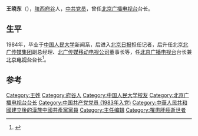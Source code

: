 {{Otheruses|王晓东|other=同名或類似名的其它條目描述}}

'''王晓东'''（{{bd|1962年||2013年|11月19日|catIdx=Wang}}），[[陕西|陕西]][[府谷|府谷]]人，[[中共党员|中共党员]]，曾任[[北京广播电视台|北京广播电视台]]台长。

==生平==
1984年，毕业于[[中国人民大学|中国人民大学]]新闻系，后进入[[北京日报|北京日报]]担任记者，后升任北京[[北广传媒集团|北广传媒集团]]副总经理、[[北广传媒移动电视公司|北广传媒移动电视公司]]董事长等，任[[北京广播电视台|北京广播电视台]]台长兼[[北京电视台|北京电视台]]台长<ref>{{cite news|title=北京电视台台长王晓东肝癌逝世 同事好友哀悼好领导|url=http://cpc.people.com.cn/n/2013/1120/c87393-23605488.html|accessdate=2013-11-23|newspaper=人民网|archive-date=2013-12-19|archive-url=https://web.archive.org/web/20131219134212/http://cpc.people.com.cn/n/2013/1120/c87393-23605488.html|dead-url=no}}</ref>。

==参考==
{{reflist}}
{{中国政治人物小作品}}

{{Authority control}}
{{DEFAULTSORT:W}}
[[Category:王姓|Category:王姓]]
[[Category:府谷人|Category:府谷人]]
[[Category:中国人民大学校友|Category:中国人民大学校友]]
[[Category:北京广播电视台台长|Category:北京广播电视台台长]]
[[Category:中国共产党党员_(1983年入党)|Category:中国共产党党员 (1983年入党)]]
[[Category:中華人民共和國建立後的漢族中國共產黨黨員|Category:中華人民共和國建立後的漢族中國共產黨黨員]]
[[Category:主任编辑|Category:主任编辑]]
[[Category:罹患肝癌逝世者|Category:罹患肝癌逝世者]]
